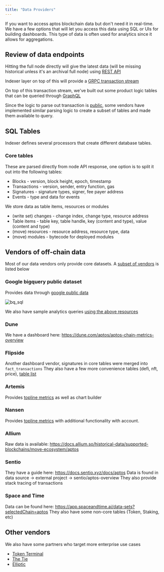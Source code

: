 ```yaml
---
title: "Data Providers"
---
```


If you want to access aptos blockchain data but don't need it in real-time.
We have a few options that will let you access this data using SQL or UIs for building dashboards.
This type of data is often used for analytics since it allows for aggregations.

## Review of data endpoints

Hitting the full node directly will give the latest data (will be missing historical unless it's an archival full node) using [REST API](/build/apis.mdx#aptos-fullnode)

Indexer layer on top of this will provide a [GRPC transaction stream](/build/indexer/txn-stream/aptos-hosted-txn-stream)

On top of this transaction stream, we've built out some product logic tables that can be queried through [GraphQL](/build/indexer/)

Since the logic to parse out transaction is [public](https://github.com/aptos-labs/aptos-indexer-processors), some vendors have implemented similar parsing logic to create a subset of tables and made them available to query.

## SQL Tables

Indexer defines several processors that create different database tables.

### Core tables

These are parsed directly from node API response, one option is to split it out into the following tables:

- Blocks - version, block height, epoch, timestamp
- Transactions - version, sender, entry function, gas
- Signatures - signature types, signer, fee payer address
- Events - type and data for events

We store data as table items, resources or modules

- (write set) changes - change index, change type, resource address
- Table items - table key, table handle, key (content and type), value (content and type)
- (move) resources - resource address, resource type, data
- (move) modules - bytecode for deployed modules

## Vendors of off-chain data

Most of our data vendors only provide core datasets.
A [subset of vendors](https://aptosfoundation.org/currents/aptos-on-chain-data-capabilities-with-dune-nansen-and-other-providers) is listed below

### Google bigquery public dataset

Provides data through [google public data](https://console.cloud.google.com/marketplace/product/bigquery-public-data/crypto-aptos-mainnet-us)

![bq\_sql](~/images/screenshots/bq_sql.png)

We also have sample analytics queries [using the above resources](https://github.com/aptos-labs/explorer/tree/main/analytics)

### Dune

We have a dashboard here: https://dune.com/aptos/aptos-chain-metrics-overview

### Flipside

Another dashboard vendor, signatures in core tables were merged into `fact_transactions`
They also have a few more convenience tables (defi, nft, price), [table list](https://flipsidecrypto.github.io/aptos-models/#!/overview)

### Artemis

Provides [topline metrics](https://app.artemis.xyz/project/aptos) as well as chart builder

### Nansen

Provides [topline metrics](https://app.nansen.ai/macro/blockchains?chain=aptos) with additional functionality with account.

### Allium

Raw data is available: https://docs.allium.so/historical-data/supported-blockchains/move-ecosystem/aptos

### Sentio

They have a guide here: https://docs.sentio.xyz/docs/aptos
Data is found in data source -> external project  -> sentio/aptos-overview
They also provide stack tracing of transactions

### Space and Time

Data can be found here: https://app.spaceandtime.ai/data-sets?selectedChain=aptos
They also have some non-core tables (Token, Staking, etc)

## Other vendors

We also have some partners who target more enterprise use cases

- [Token Terminal](https://tokenterminal.com/resources/articles/aptos-data-partnership)
- [The Tie](https://www.thetie.io/insights/news/introducing-aptos-ecosystem-dashboard-and-on-chain-data/)
- [Elliptic](https://www.elliptic.co/media-center/elliptic-partners-with-aptos-foundation-as-a-data-integration-provider-to-offer-compliance-screening-and-risk-services-for-aptos-network)
